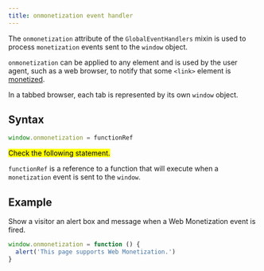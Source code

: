 ```yaml
---
title: onmonetization event handler
---
```



The `onmonetization` attribute of the `GlobalEventHandlers` mixin is used to process `monetization` events sent to the `window` object. 

`onmonetization` can be applied to any element and is used by the user agent, such as a web browser, to notify that some `<link>` element is [monetized](/docs/implement/link).

In a tabbed browser, each tab is represented by its own `window` object.

## Syntax

```js
window.onmonetization = functionRef
```

<p><mark>Check the following statement.</mark></p>

`functionRef` is a reference to a function that will execute when a `monetization` event is sent to the `window`.

## Example

Show a visitor an alert box and message when a Web Monetization event is fired.

```js
window.onmonetization = function () {
  alert('This page supports Web Monetization.')
}
```